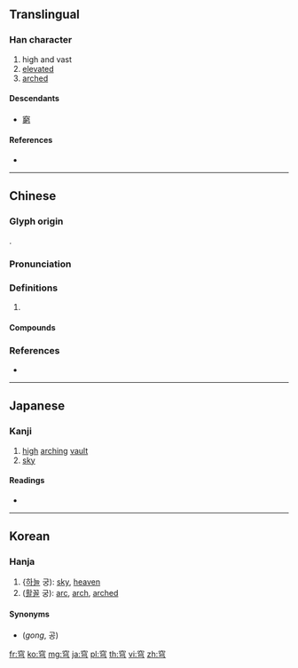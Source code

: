 {{character info/new}}
==Translingual==

===Han character===
{{Han char|rn=116|rad=穴|as=03|sn=8|four=30207|canj=JCN}}

# high and vast
# [[elevated]]
# [[arched]]

====Descendants====
* [[窮]]

====References====
* {{Han ref|kx=0862.290|dkj=25414|dj=1289.070|hdz=42721.030|uh=7A79|ud=31353|bh=AAC6|bd=43718}}

----

==Chinese==
{{zh-forms}}

===Glyph origin===
{{Han etym}}
{{Han compound|穴|弓|c1=s|c2=p|ls=psc}}.

===Pronunciation===
{{zh-pron
|m=穹
|c=kung4,hung1,gung1
|mn=qz,xm,zz:khiông/tw:kiong
|mc=y
|oc=y
|cat=
}}

===Definitions===
{{zh-hanzi}}

# {{rfdef|zh}}

====Compounds====
{{zh-der|天穹|玄穹|穹壤|穹天|穹廬|穹石|穹窒|穹窿|穹蒼|穹谷|穹隆|穹靈|蒼穹|隆穹|顥穹}}

===References===
* {{R:yue:Hanzi}}

----

==Japanese==

===Kanji===
{{ja-kanji|grade=|rs=穴03}}

# [[high]] [[arching]] [[vault]]
# [[sky]]

====Readings====
* {{ja-readings|on=[[きゅう]] (kyū)|kun=[[そら]] (sora), [[あめ]] (ame)|nanori=}}

----

==Korean==

===Hanja===
{{ko-hanja|hangeul=궁|eumhun=|rv=gung|mr=kung|y=kwung}}

# {[[하늘]] 궁): [[sky]], [[heaven]]
# ([[활]][[꼴]] 궁): [[arc]], [[arch]], [[arched]]

====Synonyms====
* {{l|ko|空}} (''gong'', 공)

[[fr:穹]]
[[ko:穹]]
[[mg:穹]]
[[ja:穹]]
[[pl:穹]]
[[th:穹]]
[[vi:穹]]
[[zh:穹]]